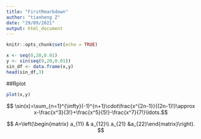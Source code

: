 ```yaml
---
title: "FirstRmarkdown"
author: "tianheng Z"
date: "29/09/2021"
output: html_document
---
```


```r
knitr::opts_chunk$set(echo = TRUE)
```

```r
x <- seq(0,20,0.01)
y <- sin(seq(0,20,0.01))
sin_df <- data.frame(x,y)
head(sin_df,3)
```
##Rplot
```r
plot(x,y)
```

\begin{equation}y=\sin(x)\end{equation}

$$ \sin(x)=\sum_{n=1}^{\infty}(-1)^{n+1}\cdot\frac{x^{2n-1}}{(2n-1)!}\approx x-\frac{x^3}{3!}+\frac{x^5}{5!}-\frac{x^7}{7!}\ldots.$$



$$ A=\left(\begin{matrix} a_{11} & a_{12}\\ a_{21} &a_{22}\end{matrix}\right). $$